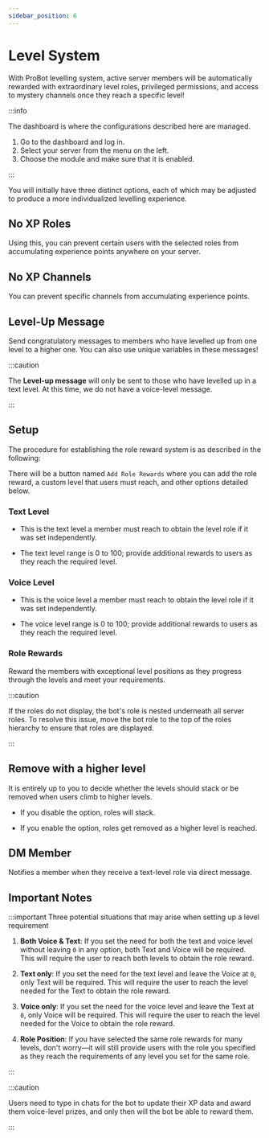 ```yaml
---
sidebar_position: 6
---
```


# Level System

With ProBot levelling system, active server members will be automatically rewarded with extraordinary level roles, privileged permissions, and access to mystery channels once they reach a specific level!

:::info

The dashboard is where the configurations described here are managed.

1. Go to the dashboard and log in.
2. Select your server from the menu on the left.
3. Choose the module and make sure that it is enabled.

:::

You will initially have three distinct options, each of which may be adjusted to produce a more individualized levelling experience.

## No XP Roles

Using this, you can prevent certain users with the selected roles from accumulating experience points anywhere on your server.

## No XP Channels

You can prevent specific channels from accumulating experience points.

## Level-Up Message

Send congratulatory messages to members who have levelled up from one level to a higher one. You can also use unique variables in these messages!

:::caution

The **Level-up message** will only be sent to those who have levelled up in a text level. At this time, we do not have a voice-level message.

:::

## Setup

The procedure for establishing the role reward system is as described in the following:


There will be a button named `Add Role Rewards` where you can add the role reward, a custom level that users must reach, and other options detailed below.

### Text Level

- This is the text level a member must reach to obtain the level role if it was set independently.

- The text level range is 0 to 100; provide additional rewards to users as they reach the required level.

### Voice Level

- This is the voice level a member must reach to obtain the level role if it was set independently.

- The voice level range is 0 to 100; provide additional rewards to users as they reach the required level.

### Role Rewards

Reward the members with exceptional level positions as they progress through the levels and meet your requirements.

:::caution

If the roles do not display, the bot's role is nested underneath all server roles. To resolve this issue, move the bot role to the top of the roles hierarchy to ensure that roles are displayed.

:::

## Remove with a higher level

It is entirely up to you to decide whether the levels should stack or be removed when users climb to higher levels.

- If you disable the option, roles will stack.

- If you enable the option, roles get removed as a higher level is reached.

## DM Member

Notifies a member when they receive a text-level role via direct message.

## Important Notes

:::important Three potential situations that may arise when setting up a level requirement

1. **Both Voice & Text**: If you set the need for both the text and voice level without leaving `0` in any option, both Text and Voice will be required. This will require the user to reach both levels to obtain the role reward.

2. **Text only**: If you set the need for the text level and leave the Voice at `0`, only Text will be required. This will require the user to reach the level needed for the Text to obtain the role reward.

3. **Voice only**: If you set the need for the voice level and leave the Text at `0`, only Voice will be required. This will require the user to reach the level needed for the Voice to obtain the role reward.

4. **Role Position**: If you have selected the same role rewards for many levels, don't worry—it will still provide users with the role you specified as they reach the requirements of any level you set for the same role.

:::

:::caution

Users need to type in chats for the bot to update their XP data and award them voice-level prizes, and only then will the bot be able to reward them.

:::
